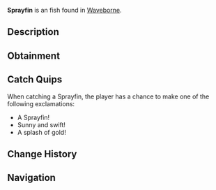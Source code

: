 {{FishInfobox
|image          = Sprayfin.png
|rarity         = Uncommon
|sea            = Second Sea
|location       = [[Waveborne]]
|sublocation    = 
|sources        = Fishing Rod
|radar_location = 
|prog_speed     = +8
|xp             = 45
|weather        = Clear
|time           = Day
|season         = Winter
|bait           = Minnow
|base_weight    = 14
|base_value     = 90
|weight_range   = 9
|base_chance    = 70
|base_resil     = 60
}}
'''Sprayfin''' is an {{Rarity|Uncommon}} fish found in [[Waveborne]].

== Description ==
{{Description|A vibrant yellow fish with dark yellow stripes, slashing through the water like a burst of sunlight.|Bestiary Entry}}

== Obtainment ==
{{Description|It swims under the rays of the sun.|Bestiary Hint}}
{{Fish Availability|
Waveborne
|top_rods      = 
Training Rod\306753.74\153242.85;
Flimsy Rod\259404.41\134976.85;
Free Spirit Rod\192109.54\12528.22;
Leviathan's Fang Rod\188757.29\17492.08;
Trident Rod\187159.44\16017.25;
Fischer's Rod\152365.92\15784.26;
Nocturnal Rod\90709.38\85285.12;
Firefly Rod\165408.99\16567.59;
Blazebringer Rod\166977.55\15473.76;
Verdant Shear Rod\165175.16\14944.83;
No-Life Rod\153938.4\13594.38;
Seraphic Rod\143228.87\12257.64;
Ethereal Prism Rod\141405.58\9152.97;
Depthseeker Rod\138930.23\13172.37;
Challenger's Rod\138699.39\12152.59;
Avalanche Rod\137430.41\13091.23;
Rod Of The Exalted One\136938.88\12372.64;
Rod Of The Forgotten Fang\136909.94\11623.12;
Volcanic Rod\135748.98\12300.16;
Zeus Rod\135177.97\12248.42;
Rod Of The Depths\134574.27\11468.26;
Steady Rod\112103.3\10565.38
|recommended   = Free Spirit Rod
}}

== Catch Quips ==
When catching a Sprayfin, the player has a chance to make one of the following exclamations:
* A Sprayfin!
* Sunny and swift!
* A splash of gold!

== Change History ==
{{Change History|{{subst:Current Version}}}}

== Navigation ==
{{Fish Navbox|Waveborne}}